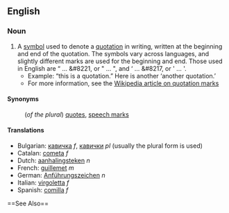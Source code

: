 ==English==
===Noun===
#A [[symbol]] used to denote a [[quotation]] in writing, written at the beginning and end of the quotation. The symbols vary across languages, and slightly different marks are used for the beginning and end.  Those used in English are &#8220; ... &#8221, or " ... ", and &#8216; ... &#8217, or ' ... '.
#*Example: &#8220;this is a quotation.&#8221; Here is another &#8216;another quotation.&#8217;
#*For more information, see the [[en:Quotation_mark|Wikipedia article on quotation marks]]

====Synonyms====
:(''of the plural'') [[quotes]], [[speech marks]]

====Translations====
*Bulgarian: [[кавичка]] ''f'', [[кавички]] ''pl'' (usually the plural form is  used)
*Catalan: [[cometa]] ''f''
*Dutch: [[aanhalingsteken]] ''n''
*French: [[guillemet]] ''m''
*German: [[Anführungszeichen]] ''n''
*Italian: [[virgoletta]] ''f''
*Spanish: [[comilla]] ''f''

{{msg:Punctuation}}==See Also==